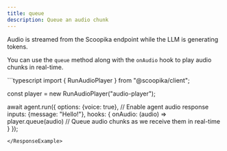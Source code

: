 ```yaml
---
title: queue
description: Queue an audio chunk
---
```


Audio is streamed from the Scoopika endpoint while the LLM is generating tokens.

You can use the `queue` method along with the `onAudio` hook to play audio chunks in real-time.

<ResponseExample>
```typescript
import { RunAudioPlayer } from "@scoopika/client";

const player = new RunAudioPlayer("audio-player");

await agent.run({
    options: {voice: true}, // Enable agent audio response
    inputs: {message: "Hello!"},
    hooks: {
        onAudio: (audio) => player.queue(audio) // Queue audio chunks as we receive them in real-time
    }
});
```
</ResponseExample>